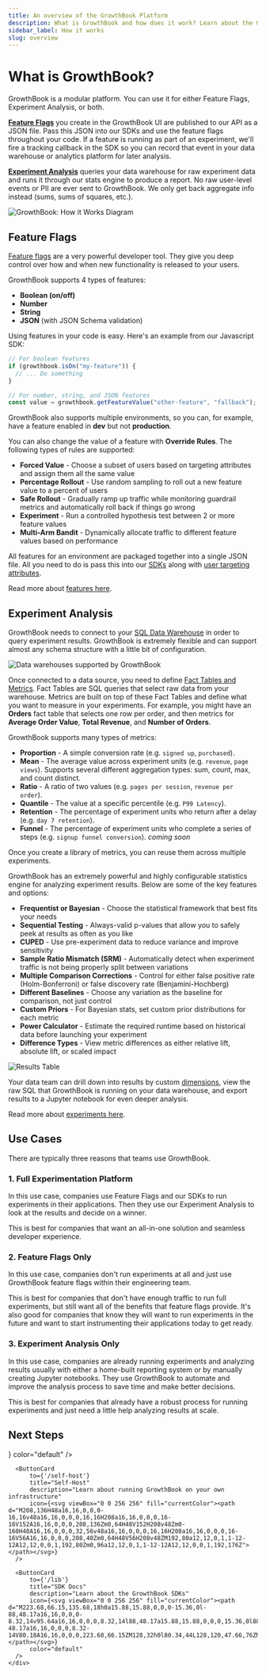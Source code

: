 ```yaml
---
title: An overview of the GrowthBook Platform
description: What is GrowthBook and how does it work? Learn about the GrowthBook platform and how it can help you grow your business.
sidebar_label: How it works
slug: overview
---
```



# What is GrowthBook?

GrowthBook is a modular platform. You can use it for either Feature Flags, Experiment Analysis, or both.

[**Feature Flags**](/app/features) you create in the GrowthBook UI are published to our API as a JSON file. Pass this JSON into our SDKs and use the feature flags throughout your code. If a feature is running as part of an experiment, we'll fire a tracking callback in the SDK so you can record that event in your data warehouse or analytics platform for later analysis.

[**Experiment Analysis**](/app/experiment-configuration) queries your data warehouse for raw experiment data and runs it through our stats engine to produce a report. No raw user-level events or PII are ever sent to GrowthBook. We only get back aggregate info instead (sums, sums of squares, etc.).

<div style={{textAlign: 'center'}}>

![GrowthBook: How it Works Diagram](/images/feature-flagging-experimentation-diagram-766.png)

</div>

## Feature Flags

[Feature flags](/app/features) are a very powerful developer tool. They give you deep control over how and when new functionality is released to your users.

GrowthBook supports 4 types of features:

- **Boolean (on/off)**
- **Number**
- **String**
- **JSON** (with JSON Schema validation)

Using features in your code is easy. Here's an example from our Javascript SDK:

```js
// For boolean features
if (growthbook.isOn("my-feature")) {
  // ... Do something
}

// For number, string, and JSON features
const value = growthbook.getFeatureValue("other-feature", "fallback");
```

GrowthBook also supports multiple environments, so you can, for example, have a feature enabled in **dev** but not **production**.

You can also change the value of a feature with **Override Rules**. The following types of rules are supported:

- **Forced Value** - Choose a subset of users based on targeting attributes and assign them all the same value
- **Percentage Rollout** - Use random sampling to roll out a new feature value to a percent of users
- **Safe Rollout** - Gradually ramp up traffic while monitoring guardrail metrics and automatically roll back if things go wrong
- **Experiment** - Run a controlled hypothesis test between 2 or more feature values
- **Multi-Arm Bandit** - Dynamically allocate traffic to different feature values based on performance

All features for an environment are packaged together into a single JSON file. All you need to do is pass this into our [SDKs](/lib) along with [user targeting attributes](/features/targeting).

Read more about [features here](/app/features).

## Experiment Analysis

GrowthBook needs to connect to your [SQL Data Warehouse](/warehouses) in order to query experiment results. GrowthBook is extremely flexible and can support almost any schema structure with a little bit of configuration.

![Data warehouses supported by GrowthBook](/images/GrowthBook-supported-DB-766.png)

Once connected to a data source, you need to define [Fact Tables and Metrics](/app/metrics). Fact Tables are SQL queries that select raw data from your warehouse. Metrics are built on top of these Fact Tables and define what you want to measure in your experiments. For example, you might have an **Orders** fact table that selects one row per order, and then metrics for **Average Order Value**, **Total Revenue**, and **Number of Orders**.

GrowthBook supports many types of metrics:

- **Proportion** - A simple conversion rate (e.g. `signed up`, `purchased`).
- **Mean** - The average value across experiment units (e.g. `revenue`, `page views`). Supports several different aggregation types: sum, count, max, and count distinct.
- **Ratio** - A ratio of two values (e.g. `pages per session`, `revenue per order`).
- **Quantile** - The value at a specific percentile (e.g. `P99 Latency`).
- **Retention** - The percentage of experiment units who return after a delay (e.g. `day 7 retention`).
- **Funnel** - The percentage of experiment units who complete a series of steps (e.g. `signup funnel conversion`). _coming soon_

Once you create a library of metrics, you can reuse them across multiple experiments.

GrowthBook has an extremely powerful and highly configurable statistics engine for analyzing experiment results. Below are some of the key features and options:

- **Frequentist or Bayesian** - Choose the statistical framework that best fits your needs
- **Sequential Testing** - Always-valid p-values that allow you to safely peek at results as often as you like
- **CUPED** - Use pre-experiment data to reduce variance and improve sensitivity
- **Sample Ratio Mismatch (SRM)** - Automatically detect when experiment traffic is not being properly split between variations
- **Multiple Comparison Corrections** - Control for either false positive rate (Holm-Bonferroni) or false discovery rate (Benjamini-Hochberg)
- **Different Baselines** - Choose any variation as the baseline for comparison, not just control
- **Custom Priors** - For Bayesian stats, set custom prior distributions for each metric
- **Power Calculator** - Estimate the required runtime based on historical data before launching your experiment
- **Difference Types** - View metric differences as either relative lift, absolute lift, or scaled impact

![Results Table](/images/results-table.png)

Your data team can drill down into results by custom [dimensions](/app/dimensions), view the raw SQL that GrowthBook is running on your data warehouse, and export results to a Jupyter notebook for even deeper analysis.

Read more about [experiments here](/experiments).

## Use Cases

There are typically three reasons that teams use GrowthBook.

### 1. Full Experimentation Platform

In this use case, companies use Feature Flags and our SDKs to run experiments in their applications. Then they use our Experiment Analysis to look at the results and decide on a winner.

This is best for companies that want an all-in-one solution and seamless developer experience.

### 2. Feature Flags Only

In this use case, companies don't run experiments at all and just use GrowthBook feature flags within their engineering team.

This is best for companies that don't have enough traffic to run full experiments, but still want all of the benefits that feature flags provide. It's also good for companies that know they will want to run experiments in the future and want to start instrumenting their applications today to get ready.

### 3. Experiment Analysis Only

In this use case, companies are already running experiments and analyzing results usually with either a home-built reporting system or by manually creating Jupyter notebooks. They use GrowthBook to automate and improve the analysis process to save time and make better decisions.

This is best for companies that already have a robust process for running experiments and just need a little help analyzing results at scale.

## Next Steps

<div className="button-card-grid">
      <ButtonCard
        to={'/quick-start'}
        title="Quick Start Guide"
        description="Learn how to get started with GrowthBook"
        icon={<svg viewBox="0 0 256 256" fill="currentColor"><path d="M184,112a8,8,0,0,1-8,8H112a8,8,0,0,1,0-16h64A8,8,0,0,1,184,112Zm-8,24H112a8,8,0,0,0,0,16h64a8,8,0,0,0,0-16Zm48-88V208a16,16,0,0,1-16,16H48a16,16,0,0,1-16-16V48A16,16,0,0,1,48,32H208A16,16,0,0,1,224,48ZM48,208H72V48H48Zm160,0V48H88V208H208Z"></path></svg>}
        color="default"
      />
   
      <ButtonCard
          to={'/self-host'}
          title="Self-Host"
          description="Learn about running GrowthBook on your own infrastructure"
          icon={<svg viewBox="0 0 256 256" fill="currentColor"><path d="M208,136H48a16,16,0,0,0-16,16v48a16,16,0,0,0,16,16H208a16,16,0,0,0,16-16V152A16,16,0,0,0,208,136Zm0,64H48V152H208v48Zm0-160H48A16,16,0,0,0,32,56v48a16,16,0,0,0,16,16H208a16,16,0,0,0,16-16V56A16,16,0,0,0,208,40Zm0,64H48V56H208v48ZM192,80a12,12,0,1,1-12-12A12,12,0,0,1,192,80Zm0,96a12,12,0,1,1-12-12A12,12,0,0,1,192,176Z"></path></svg>}
      />
   
      <ButtonCard
          to={'/lib'}
          title="SDK Docs"
          description="Learn about the GrowthBook SDKs"
          icon={<svg viewBox="0 0 256 256" fill="currentColor"><path d="M223.68,66.15,135.68,18h0a15.88,15.88,0,0,0-15.36,0l-88,48.17a16,16,0,0,0-8.32,14v95.64a16,16,0,0,0,8.32,14l88,48.17a15.88,15.88,0,0,0,15.36,0l88-48.17a16,16,0,0,0,8.32-14V80.18A16,16,0,0,0,223.68,66.15ZM128,32h0l80.34,44L128,120,47.66,76ZM40,90l80,43.78v85.79L40,175.82Zm96,129.57V133.82L216,90v85.78Z"></path></svg>}
          color="default"
      />
    </div>
